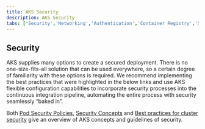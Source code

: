 ```yaml
---
title: AKS Security
description: AKS Security
tabs: ['Security','Networking','Authentication','Container Registry','Storage']
---
```

## Security

AKS supplies many options to create a secured deployment. There is no one-size-fits-all solution that can be used everywhere, so a certain degree of familiarity with these options is required.
We recommend implementing the best practices that were highlighted in the below links and use AKS flexible configuration capabilities to incorporate security processes into the continuous integration pipeline,
automating the entire process with security seamlessly “baked in”.

Both [Pod Security Policies](https://learn.microsoft.com/en-us/azure/aks/use-pod-security-policies), [Security Concepts](https://learn.microsoft.com/en-us/azure/aks/concepts-security) and [Best practices for cluster security](https://learn.microsoft.com/en-us/azure/aks/operator-best-practices-cluster-security?tabs=azure-cli) give an overview of AKS concepts and guidelines of security.
